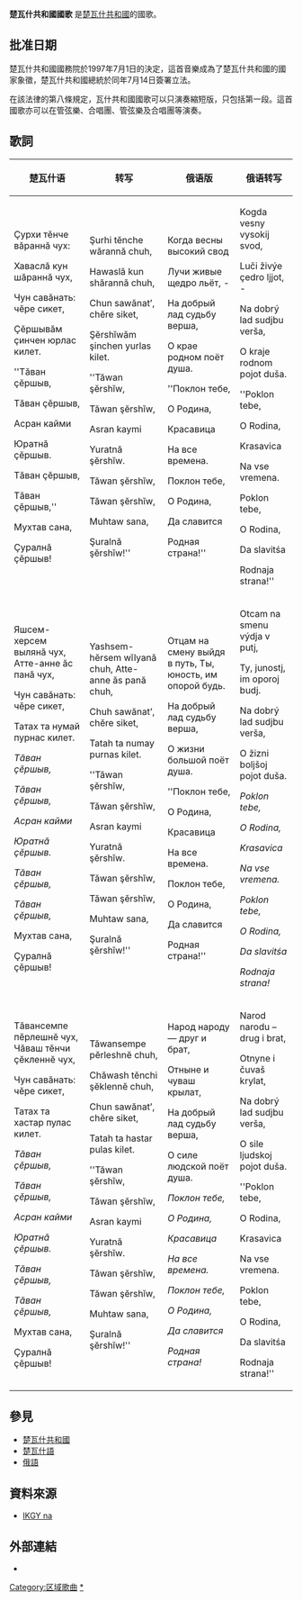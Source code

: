 '''楚瓦什共和國國歌''' 是[[楚瓦什共和國|楚瓦什共和國]]的國歌。

==批准日期==
楚瓦什共和國國務院於1997年7月1日的決定，這首音樂成為了楚瓦什共和國的國家象徵，楚瓦什共和國總統於同年7月14日簽署立法。

在該法律的第八條規定，瓦什共和國國歌可以只演奏縮短版，只包括第一段。這首國歌亦可以在管弦樂、合唱團、管弦樂及合唱團等演奏。

==歌詞==
{| class="wikitable"
|+
!楚瓦什语
!转写
!俄语版
!俄语转写
|-
|Çурхи тӗнче вăраннă чух:

Хаваслă кун шăраннă чух,

Чун савăнать: чӗре сикет,

Çӗршывăм çинчен юрлас килет.

''Тăван çĕршыв,

Тăван çĕршыв,

Асран кайми

Юратнă çĕршыв.

Тăван çĕршыв,

Тăван çĕршыв,''

Мухтав сана,

Çуралнă çĕршыв!
|Şurhi tĕnche wărannă chuh,

Hawaslă kun shărannă chuh,

Chun sawănat’, chĕre siket,

Şĕrshĭwăm şinchen yurlas kilet.

''Tăwan şĕrshĭw,

Tăwan şĕrshĭw,

Asran kaymi

Yuratnă şĕrshĭw.

Tăwan şĕrshĭw,

Tăwan şĕrshĭw,

Muhtaw sana,

Şuralnă şĕrshĭw!''
|Когда весны высокий свод

Лучи живые щедро льёт, -

На добрый лад судьбу верша,

О крае родном поёт душа.

''Поклон тебе,

О Родина,

Красавица

На все времена.

Поклон тебе,

О Родина,

Да славится

Родная страна!''
|Kogda vesny vysokij svod,

Luči živýe çedro ljjot, -

Na dobrý lad sudjbu verša,

O kraje rodnom pojot duša.

''Poklon tebe,

O Rodina,

Krasavica

Na vse vremena.

Poklon tebe,

O Rodina,

Da slavitśa

Rodnaja strana!''
|-
|Яшсем-херсем вылянă чух,
Атте-анне ăс панă чух,

Чун савăнать: чӗре сикет,

Татах та нумай пурнас килет.

''Тăван çĕршыв,''

''Тăван çĕршыв,''

''Асран кайми''

''Юратнă çĕршыв.''

''Тăван çĕршыв,''

''Тăван çĕршыв,''

Мухтав сана,

Çуралнă çĕршыв!
|Yashsem-hĕrsem wĭlyană chuh,
Atte-anne ăs pană chuh,

Chuh sawănat’, chĕre siket,

Tatah ta numay purnas kilet.

''Tăwan şĕrshĭw,

Tăwan şĕrshĭw,

Asran kaymi

Yuratnă şĕrshĭw.

Tăwan şĕrshĭw,

Tăwan şĕrshĭw,

Muhtaw sana,

Şuralnă şĕrshĭw!''
|Отцам на смену выйдя в путь,
Ты, юность, им опорой будь.

На добрый лад судьбу верша,

О жизни большой поёт душа.

''Поклон тебе,

О Родина,

Красавица

На все времена.

Поклон тебе,

О Родина,

Да славится

Родная страна!''
|Otcam na smenu výdja v putj,

Ty, junostj, im oporoj budj.

Na dobrý lad sudjbu verša,

O žizni boljšoj pojot duša.

''Poklon tebe,''

''O'' ''Rodina,''

''Krasavica''

''Na vse vremena.''

''Poklon tebe,''

''O Rodina,''

''Da slavitśa''

''Rodnaja strana!''
|-
|Тăвансемпе пӗрлешнӗ чух,
Чăваш тӗнчи çӗкленнӗ чух,

Чун савăнать: чӗре сикет,

Татах та хастар пулас килет.

''Тăван çĕршыв,''

''Тăван çĕршыв,''

''Асран кайми''

''Юратнă çĕршыв.''

''Тăван çĕршыв,''

''Тăван çĕршыв,''

Мухтав сана,

Çуралнă çĕршыв!
|Tăwansempe pĕrleshnĕ chuh,

Chăwash tĕnchi şĕklennĕ chuh,

Chun sawănat’, chĕre siket,

Tatah ta hastar pulas kilet.

''Tăwan şĕrshĭw,

Tăwan şĕrshĭw,

Asran kaymi

Yuratnă şĕrshĭw.

Tăwan şĕrshĭw,

Tăwan şĕrshĭw,

Muhtaw sana,

Şuralnă şĕrshĭw!''
|Народ народу — друг и брат,

Отныне и чуваш крылат,

На добрый лад судьбу верша,

О силе людской поёт душа.

''Поклон тебе,''

''О Родина,''

''Красавица''

''На все времена.''

''Поклон тебе,''

''О Родина,''

''Да славится''

''Родная страна!''
|Narod narodu – drug i brat,

Otnyne i čuvaš krylat,

Na dobrý lad sudjbu verša,

O sile ljudskoj pojot duša.

''Poklon tebe,

O Rodina,

Krasavica

Na vse vremena.

Poklon tebe,

O Rodina,

Da slavitśa

Rodnaja strana!''
|}

==參見==
*[[楚瓦什共和國|楚瓦什共和國]]
*[[楚瓦什語|楚瓦什語]]
*[[俄語|俄語]]

==資料來源==
*[https://web.archive.org/web/20140111065217/http://ikgyna.weebly.com/chuvashia.html IKGY na]

==外部連結==
*{{YouTube|y4-AW9SGIYo|楚瓦什共和國國歌}}

[[Category:区域歌曲|Category:区域歌曲]]
[[Category:楚瓦什共和国|*]]